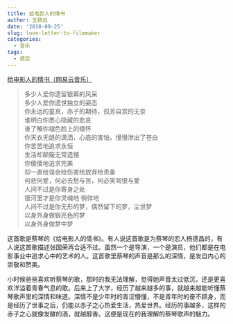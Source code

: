 ```yaml
---
title: 给电影人的情书
author: 王致远
date: '2018-09-25'
slug: love-letter-to-filmmaker
categories:
  - 音乐
tags:
  - 感受
---
```


[给电影人的情书（网易云音乐）](https://music.163.com/#/song?id=209835)

> 多少人爱你遗留银幕的风采  
多少人爱你遗世独立的姿态  
你永远的童真，赤子的期待，孤芳自赏的无奈  
谁明白你悉心隐藏的悲哀  
谁了解你褪色脸上的缅怀  
你天衣无缝的潇洒，心底的害怕，慢慢渗出了苍白  
你苦苦地追求永恒  
生活却颠簸无常遗憾  
你傻傻地追求完美  
却一直给误会给伤害给放弃给责备  
何悲何爱，何必去愁与苦，何必笑骂恨与爱  
人间不过是你寄身之处  
银河里才是你灵魂地 徜徉地  
人间不过是你无形的梦，偶然留下的梦，尘世梦  
以身外身做银亮色的梦  
以身外身做梦中梦

这首歌是蔡琴的《给电影人的情书》。有人说这首歌是为蔡琴的恋人杨德昌的，有人说这首歌描述张国荣再合适不过。虽然一个是导演，一个是演员，他们都是在电影事业中追求心中的艺术的人。这首歌里蔡琴的声音是那么的深情，是发自内心的崇敬和赞美。

小时候爸爸喜欢听蔡琴的歌，那时的我无法理解，觉得她声音太过低沉，还是更喜欢洋溢着青春气息的歌。后来上了大学，经历了越来越多的事，就越来越能听懂蔡琴歌声里的深情和味道。深情不是少年时的青涩懵懂，不是青年时的奋不顾身，而是经历了世事之后，仍能以赤子之心热爱生活，热爱世界。经历的事越多，这样的赤子之心就像发酵的酒，就越醇香。这便是现在的我理解的蔡琴歌声的魅力。
